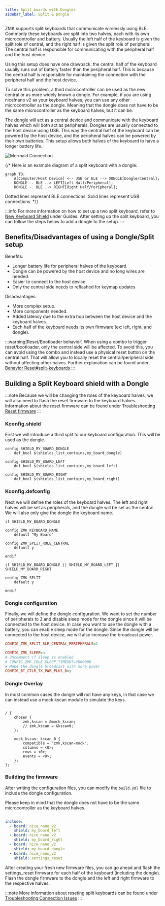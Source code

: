 ```yaml
---
title: Split boards with Dongles
sidebar_label: Split & Dongle
---
```


ZMK supports split keyboards that communicate wirelessly using BLE. Commonly these keyboards are split into two halves, each with its own microcontroller and battery. 
Usually the left half of the keyboard is given the split role of central, and the right half is given the split role of peripheral. 
The central half is responsible for communicating with the peripheral half and the host device.

Using this setup does have one drawback: the central half of the keyboard usually runs out of battery faster than the peripheral half. 
This is because the central half is responsible for maintaining the connection with the peripheral half and the host device.

To solve this problem, a third microcontroller can be used as the new central or as more widely known a dongle. 
For example, if you are using nice!nano v2 as your keyboard halves, you can use any other microcontroller as the dongle. 
Meaning that the dongle does not have to be the same microcontroller as the keyboard halves, but it can be.

The dongle will act as a central device and communicate with the keyboard halves which will both act as peripherals.
Dongles are usually connected to the host device using USB. This way the central half of the keyboard can be powered by the host device, 
and the peripheral halves can be powered by their own batteries. This setup allows both halves of the keyboard to have a longer battery life.


![Mermaid Connection](../assets/splits/mermaid-connection.png)

{/* Here is an example diagram of a split keyboard with a dongle:

```mermaid
graph TD;
    A[Computer/Host Device] <-- USB or BLE --> DONGLE[Dongle/Central];
    DONGLE -. BLE .-> LEFT[Left Half/Peripheral];
    DONGLE -. BLE .-> RIGHT[Right Half/Peripheral];
```

Dotted lines represent BLE connections.
Solid lines represent USB connections. */}

:::info
For more information on how to set up a two split keyboard, refer to [New Keyboard Shield](../development/new-shield.mdx) under Guides.
After setting up the split keyboard, you can follow the steps below to add a dongle to the setup.
:::

## Benefits/Disadvantages of using a Dongle/Split setup

Benefits:

- Longer battery life for peripheral halves of the keyboard.
- Dongle can be powered by the host device and no long wires are needed.
- Easier to connect to the host device.
- Only the central side needs to reflashed for keymap updates

Disadvantages:

- More complex setup.
- More components needed.
- Added latency due to the extra hop between the host device and the keyboard halves.
- Each half of the keyboard needs its own firmware (ex: left, right, and dongle).

:::warning[Reset/Bootloader behavior]
When using a combo to trigger reset/bootloader, only the central side will be affected. To avoid this, you can avoid using the combo and instead use a physical reset button on the central half.
That will allow you to locally reset the central/peripheral side without affecting other halves. 
Further explanation can be found under [Behavior Reset#split-keyboards](../behaviors/reset.md#split-keyboards)
:::

## Building a Split Keyboard shield with a Dongle

:::note
Because we will be changing the roles of the keyboard halves, we will also need to flash the reset firmware to the keyboard halves.
Information about the reset firmware can be found under Troubleshooting [Reset firmware](../troubleshooting/connection-issues.mdx#acquiring-a-reset-uf2)
:::

### Kconfig.shield

First we will introduce a third split to our keyboard configuration. This will be used as the dongle.

```kconfig
config SHIELD_MY_BOARD_DONGLE
    def_bool $(shields_list_contains,my_board_dongle)

config SHIELD_MY_BOARD_LEFT
    def_bool $(shields_list_contains,my_board_left)

config SHIELD_MY_BOARD_RIGHT
    def_bool $(shields_list_contains,my_board_right)
```

### Kconfig.defconfig

Next we will define the roles of the keyboard halves. The left and right halves will be set as peripherals, and the dongle will be set as the central.
We will also only give the dongle the keyboard name.

```kconfig
if SHIELD_MY_BOARD_DONGLE

config ZMK_KEYBOARD_NAME
    default "My Board"

config ZMK_SPLIT_ROLE_CENTRAL
    default y

endif

if SHIELD_MY_BOARD_DONGLE || SHIELD_MY_BOARD_LEFT || SHIELD_MY_BOARD_RIGHT

config ZMK_SPLIT
    default y

endif
```

### Dongle configuration

Finally, we will define the dongle configuration. We want to set the number of peripherals to 2 and disable sleep mode for the dongle since it will be connected to the host device.
In case you want to use the dongle with a battery, you can enable sleep mode for the dongle. Since the dongle will be connected to the host device, we will also increase the broadcast power.

```ini title="my_board_dongle.conf"
CONFIG_ZMK_SPLIT_BLE_CENTRAL_PERIPHERALS=2

CONFIG_ZMK_SLEEP=n
# Uncomment if sleep is enabled
# CONFIG_ZMK_IDLE_SLEEP_TIMEOUT=3600000
# Make the dongle broadcast with more power
CONFIG_BT_CTLR_TX_PWR_PLUS_8=y
```

### Dongle Overlay

In most common cases the dongle will not have any keys, in that case we can instead use a mock kscan module to simulate the keys.

```dts title="my_board_dongle.overlay"

/ {
    chosen {
        zmk,kscan = &mock_kscan;
        // zmk,kscan = &kscan0;
    };

    mock_kscan: kscan_0 {
        compatible = "zmk,kscan-mock";
        columns = <0>;
        rows = <0>;
        events = <0>;
    };
};
```

### Building the firmware

After writing the configuration files, you can modify the `build.yml` file to include the dongle configuration.

Please keep in mind that the dongle does not have to be the same microcontroller as the keyboard halves.

```yaml
---
include:
  - board: nice_nano_v2
    shield: my_board_left
  - board: nice_nano_v2
    shield: my_board_right
  - board: nice_nano_v2
    shield: my_board_dongle
  - board: nice_nano_v2
    shield: settings_reset
```

After creating your fresh new firmware files, 
you can go ahead and flash the settings_reset firmware for each half of the keyboard (including the dongle).
Flash the dongle firmware to the dongle and the left and right firmware to the respective halves.

:::note
More information about reseting split keyboards can be found under [Troubleshooting Connection Issues](../troubleshooting/connection-issues.mdx#reset-split-keyboard-procedure)
:::
